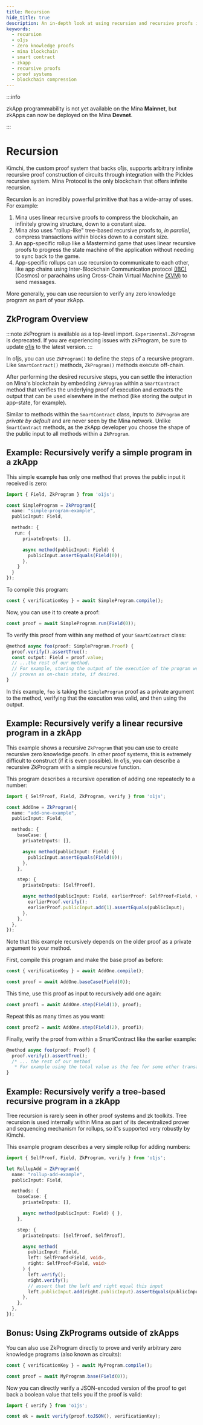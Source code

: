 ```yaml
---
title: Recursion
hide_title: true
description: An in-depth look at using recursion and recursive proofs in o1js to create efficient, infinitely growing structures for applications like Mina. Learn how to use o1js for constructing and verifying simple and complex recursive programs in your zkApp.
keywords:
  - recursion
  - o1js
  - Zero knowledge proofs
  - mina blockchain
  - smart contract
  - zkapp
  - recursive proofs
  - proof systems
  - blockchain compression
---
```


:::info

zkApp programmability is not yet available on the Mina **Mainnet**, but zkApps can now be deployed on the Mina **Devnet**.

:::

# Recursion

Kimchi, the custom proof system that backs o1js, supports arbitrary infinite recursive proof construction of circuits through integration with the Pickles recursive system. Mina Protocol is the only blockchain that offers infinite recursion.

Recursion is an incredibly powerful primitive that has a wide-array of uses. For example:

1. Mina uses linear recursive proofs to compress the blockchain, an infinitely growing structure, down to a constant size.
2. Mina also uses "rollup-like" tree-based recursive proofs to, _in parallel_, compress transactions within blocks down to a constant size.
3. An app-specific rollup like a Mastermind game that uses linear recursive proofs to progress the state machine of the application without needing to sync back to the game.
4. App-specific rollups can use recursion to communicate to each other, like app chains using Inter-Blockchain Communication protocol [(IBC)](https://cosmos.network/ibc/) (Cosmos) or parachains using Cross-Chain Virtual Machine [(XVM)](https://wiki.polkadot.network/docs/learn-xcm) to send messages.

More generally, you can use recursion to verify any zero knowledge program as part of your zkApp.

## ZkProgram Overview

:::note
zkProgram is available as a top-level import. `Experimental.ZkProgram` is deprecated. If you are experiencing issues with zkProgram, be sure to update [o1js](https://github.com/o1-labs/o1js) to the latest version.
:::

In o1js, you can use `ZkProgram()` to define the steps of a recursive program. Like `SmartContract()` methods, `ZkProgram()` methods execute off-chain.

After performing the desired recursive steps, you can settle the interaction on Mina's blockchain by embedding  `ZkProgram` within a `SmartContract` method that verifies the underlying proof of execution and extracts the output that can be used elsewhere in the method (like storing the output in app-state, for example).

Similar to methods within the `SmartContract` class, inputs to `ZkProgram` are _private by default_ and are never seen by the Mina network.  Unlike `SmartContract` methods, as the zkApp developer you choose the shape of the public input to all methods within a `ZkProgram`.

## Example: Recursively verify a simple program in a zkApp

This simple example has only one method that proves the public input it received is zero:

```typescript
import { Field, ZkProgram } from 'o1js';

const SimpleProgram = ZkProgram({
  name: "simple-program-example",
  publicInput: Field,

  methods: {
   run: {
      privateInputs: [],

      async method(publicInput: Field) {
        publicInput.assertEquals(Field(0));
      },
    }
  }
});
```

To compile this program:

```typescript
const { verificationKey } = await SimpleProgram.compile();
```

Now, you can use it to create a proof:

```typescript
const proof = await SimpleProgram.run(Field(0));
```

To verify this proof from within any method of your `SmartContract` class:

```typescript
@method async foo(proof: SimpleProgram.Proof) {
  proof.verify().assertTrue();
  const output: Field = proof.value;
  // ...the rest of our method.
  // For example, storing the output of the execution of the program we've
  // proven as on-chain state, if desired.
}
```

In this example, `foo` is taking the `SimpleProgram` proof as a private argument to the method, verifying that the execution was valid, and then using the output.

## Example: Recursively verify a linear recursive program in a zkApp

This example shows a recursive `ZkProgram` that you can use to create recursive zero knowledge proofs. In other proof systems, this is extremely difficult to construct (if it is even possible). In o1js, you can describe a recursive ZkProgram with a simple recursive function.

This program describes a recursive operation of adding one repeatedly to a number:

```typescript
import { SelfProof, Field, ZkProgram, verify } from 'o1js';

const AddOne = ZkProgram({
  name: "add-one-example",
  publicInput: Field,

  methods: {
    baseCase: {
      privateInputs: [],

      async method(publicInput: Field) {
        publicInput.assertEquals(Field(0));
      },
    },

    step: {
      privateInputs: [SelfProof],

      async method(publicInput: Field, earlierProof: SelfProof<Field, void>) {
        earlierProof.verify();
        earlierProof.publicInput.add(1).assertEquals(publicInput);
      },
    },
  },
});
```

Note that this example recursively depends on the older proof as a private argument to your method.

First, compile this program and make the base proof as before:

```typescript
const { verificationKey } = await AddOne.compile();

const proof = await AddOne.baseCase(Field(0));
```

This time, use this proof as input to recursively add one again:

```typescript
const proof1 = await AddOne.step(Field(1), proof);
```

Repeat this as many times as you want:

```typescript
const proof2 = await AddOne.step(Field(2), proof1);
```

Finally, verify the proof from within a SmartContract like the earlier example:

```typescript
@method async foo(proof: Proof) {
  proof.verify().assertTrue();
  /* ... the rest of our method
   * For example using the total value as the fee for some other transaction. */
}
```

## Example: Recursively verify a tree-based recursive program in a zkApp

Tree recursion is rarely seen in other proof systems and zk toolkits. Tree recursion is used internally within Mina as part of its decentralized prover and sequencing mechanism for rollups, so it's supported very robustly by Kimchi.

This example program describes a very simple rollup for adding numbers:

```typescript
import { SelfProof, Field, ZkProgram, verify } from 'o1js';

let RollupAdd = ZkProgram({
  name: "rollup-add-example",
  publicInput: Field,

  methods: {
    baseCase: {
      privateInputs: [],

      async method(publicInput: Field) { },
    },

    step: {
      privateInputs: [SelfProof, SelfProof],

      async method(
        publicInput: Field,
        left: SelfProof<Field, void>,
        right: SelfProof<Field, void>
      ) {
        left.verify();
        right.verify();
        // assert that the left and right equal this input
        left.publicInput.add(right.publicInput).assertEquals(publicInput);
      },
    },
  },
});
```

## Bonus: Using ZkPrograms outside of zkApps

You can also use ZkProgram directly to prove and verify arbitrary zero knowledge programs (also known as circuits):

```typescript
const { verificationKey } = await MyProgram.compile();

const proof = await MyProgram.base(Field(0));
```

Now you can directly verify a JSON-encoded version of the proof to get back a boolean value that tells you if the proof is valid:

```typescript
import { verify } from 'o1js';

const ok = await verify(proof.toJSON(), verificationKey);
```
